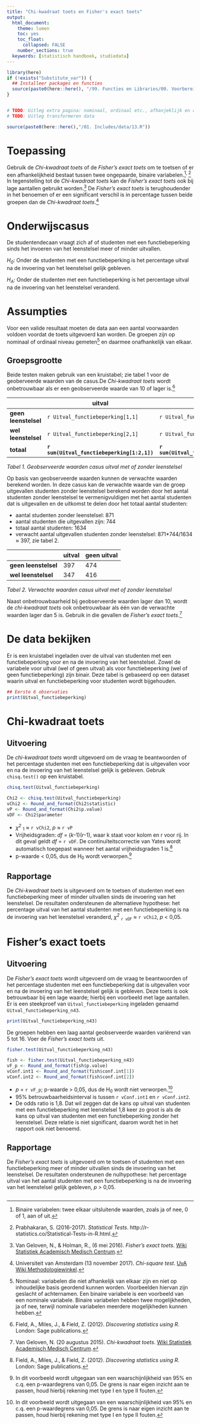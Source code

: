 ```yaml
---
title: "Chi-kwadraat toets en Fisher's exact toets"
output:
  html_document:
    theme: lumen
    toc: yes
    toc_float: 
      collapsed: FALSE 
    number_sections: true
  keywords: [statistisch handboek, studiedata]
---
```


<!-- ## CLOSEDBLOK: Functies.R -->
```r
library(here)
if (!exists("Substitute_var")) {
  ## Installeer packages en functies
  source(paste0(here::here(), "/99. Functies en Libraries/00. Voorbereidingen.R"), echo = FALSE)
}
```
<!-- ## /CLOSEDBLOK: Functies.R -->

<style>
`r htmltools::includeHTML(paste0(here::here(),"/01. Includes/css/Stylesheet_SHHO.css"))`
</style>

<!-- ## CLOSEDBLOK: Header.R -->
```r
```
<!-- ## /CLOSEDBLOK: Header.R -->


<!-- ## OPENBLOK: Data-aanmaken.R -->
```r
# TODO: Uitleg extra pagina: nominaal, ordinaal etc., afhanjeklijk en onafhankelijk  
# TODO: Uitleg transformeren data 
```
```r
source(paste0(here::here(),"/01. Includes/data/13.R"))
```
<!-- ## /OPENBLOK: Data-aanmaken.R -->

# Toepassing
Gebruik de *Chi-kwadraat toets* of de *Fisher's exact toets* om te toetsen of er een afhankelijkheid bestaat tussen twee ongepaarde, binaire variabelen.[^1]<sup>, </sup>[^2] In tegenstelling tot de *Chi-kwadraat toets* kan de *Fisher's exact toets* ook bij lage aantallen gebruikt worden.[^3] De *Fisher's exact toets* is terughoudender in het benoemen of er een significant verschil is in percentage tussen beide groepen dan de *Chi-kwadraat toets*.[^4]   

# Onderwijscasus
<div id = "casus">
De studentendecaan vraagt zich af of studenten met een functiebeperking sinds het invoeren van het leenstelsel meer of minder uitvallen.

*H~0~*: Onder de studenten met een functiebeperking is het percentage uitval na de invoering van het leenstelsel gelijk gebleven.

*H~A~*: Onder de studenten met een functiebeperking is het percentage uitval na de invoering van het leenstelsel veranderd.
</div>

# Assumpties
Voor een valide resultaat moeten de data aan een aantal voorwaarden voldoen voordat de toets uitgevoerd kan worden. De groepen zijn op nominaal of ordinaal niveau gemeten[^5] en daarmee onafhankelijk van elkaar. 

## Groepsgrootte
Beide testen maken gebruik van een kruistabel; zie tabel 1 voor de geoberveerde waarden van de casus.De *Chi-kwadraat toets* wordt onbetrouwbaar als er een geobserveerde waarde van 10 of lager is.[^6]  


|                      | uitval   | geen uitval | totaal | 
| -------------------- | ---------| ------------| -------------| 
| **geen leenstelsel** |`r Uitval_functiebeperking[1,1]`   | `r Uitval_functiebeperking[1,2]`          | **`r sum(Uitval_functiebeperking[1,1:2])`**|
| **wel leenstelsel**  |`r Uitval_functiebeperking[2,1]`   | `r Uitval_functiebeperking[2,2]`         | **`r sum(Uitval_functiebeperking[2,1:2])`**|
|**totaal**            |**`r sum(Uitval_functiebeperking[1:2,1])`**   | **`r sum(Uitval_functiebeperking[1:2,2])`**     | **`r sum(Uitval_functiebeperking)`** |
*Tabel 1. Geobserveerde waarden casus uitval met of zonder leenstelsel*

Op basis van geobserveerde waarden kunnen de verwachte waarden berekend worden. In deze casus kan de verwachte waarde van de groep uitgevallen studenten zonder leenstelsel berekend worden door het aantal studenten zonder leenstelsel te vermenigvuldigen met het aantal studenten dat is uitgevallen en de uitkomst te delen door het totaal aantal studenten:

* aantal studenten zonder leenstelsel: 871   
* aantal studenten die uitgevallen zijn: 744  
* totaal aantal studenten: 1634  
* verwacht aantal uitgevallen studenten zonder leenstelsel: 871*744/1634 ≈ 397, zie tabel 2. 

|                      | uitval | geen uitval |
| -------------------- | -------------| ------------| 
| **geen leenstelsel** | 397      | 474     |
| **wel leenstelsel**  | 347      | 416     |
*Tabel 2. Verwachte waarden casus uitval met of zonder leenstelsel*

Naast onbetrouwbaarheid bij geobserveerde waarden lager dan 10, wordt de *chi-kwadraat toets* ook onbetrouwbaar als één van de verwachte waarden lager dan 5 is. Gebruik in die gevallen de *Fisher’s exact toets*.[^7]  

# De data bekijken
<!-- ## TEKSTBLOK: Dataset-inladen.R-->
Er is een kruistabel ingeladen over de uitval van studenten met een functiebeperking voor en na de invoering van het leenstelsel. Zowel de variabele voor uitval (wel of geen uitval) als voor functiebeperking (wel of geen functiebeperking) zijn binair. Deze tabel is gebaseerd op een dataset waarin uitval en functiebeperking voor studenten wordt bijgehouden. 
<!-- ## /TEKSTBLOK: Dataset-inladen.R-->
<!-- ## OPENBLOK: Data-bekijken.R -->
```r
## Eerste 6 observaties
print(Uitval_functiebeperking)
```
<!-- ## /OPENBLOK: Data-bekijken.R -->

# Chi-kwadraat toets
## Uitvoering
<!-- ## TEKSTBLOK: Chi2-toets.R-->
De *chi-kwadraat toets* wordt uitgevoerd om de vraag te beantwoorden of het percentage studenten met een functiebeperking dat is uitgevallen voor en na de invoering van het leenstelsel gelijk is gebleven. Gebruik `chisq.test()` op een kruistabel.  
<!-- ## /TEKSTBLOK: Chi2-toets.R-->
<!-- ## OPENBLOK: Chi2-toets -->
```r
chisq.test(Uitval_functiebeperking)
```
<!-- ## /OPENBLOK: Chi2-toets-->
<!-- ## CLOSEDBLOK: Chi2-toets.R-->
```r
Chi2 <- chisq.test(Uitval_functiebeperking)
vChi2 <- Round_and_format(Chi2$statistic)
vP <- Round_and_format(Chi2$p.value)
vDF <- Chi2$parameter
```
<!-- ## /CLOSEDBLOK: Chi2-toets.R-->
<!-- ## TEKSTBLOK: Chi2-toets.R-->
* *χ^2^* ~1~ ≈ `r vChi2`, *p* ≈ `r vP`  
* Vrijheidsgraden: *df* = (*k*-1)(*r*-1), waar k staat voor kolom en r voor rij. In dit geval geldt *df* = `r vDF`. De continuïteitscorrectie van Yates wordt automatisch toegepast wanneer het aantal vrijheidsgraden 1 is.[^6]   
* p-waarde < 0,05, dus de H~0~ wordt verworpen.[^8]  

<!-- ## /TEKSTBLOK: Chi2-toets.R-->

## Rapportage
<!-- ## TEKSTBLOK: Rapportage.R -->
De *Chi-kwadraat toets* is uitgevoerd om te toetsen of studenten met een functiebeperking meer of minder uitvallen sinds de invoering van het leenstelsel. De resultaten ondersteunen de alternatieve hypothese: het percentage uitval van het aantal studenten met een functiebeperking is na de invoering van het leenstelsel veranderd, *χ^2^* ~`r vDF`~ ≈ `r vChi2`, *p* < 0,05.

<!-- ## /TEKSTBLOK: Rapportage.R -->


# Fisher's exact toets
## Uitvoering 
<!-- ## TEKSTBLOK: Data-inladen-n43-->
De *Fisher's exact toets* wordt uitgevoerd om de vraag te beantwoorden of het percentage studenten met een functiebeperking dat is uitgevallen voor en na de invoering van het leenstelsel gelijk is gebleven. Deze toets is ook betrouwbaar bij een lage waarde; hierbij een voorbeeld met lage aantallen. Er is een steekproef van `Uitval_functiebeperking` ingeladen genaamd `Uitval_functiebeperking_n43`. 
<!-- ## /TEKSTBLOK: Data-inladen-n43-->

<!-- ## OPENBLOK: data-bekijken-n43 -->
```r
print(Uitval_functiebeperking_n43)
```
<!-- ## /OPENBLOK: data-bekijken-n43 -->

De groepen hebben een laag aantal geobserveerde waarden variërend van 5 tot 16. Voer de *Fisher's exact toets* uit.

<!-- ## OPENBLOK: Fishers-Exact-toets -->
```r
fisher.test(Uitval_functiebeperking_n43)
```
<!-- ## /OPENBLOK: Fishers-Exact-toets -->

<!-- ## CLOSEDBLOK: Fishers-Exact-toets -->
```r
fish <- fisher.test(Uitval_functiebeperking_n43)
vF_p <- Round_and_format(fish$p.value)
vConf.int1 <- Round_and_format(fish$conf.int[1])
vConf.int2 <- Round_and_format(fish$conf.int[2])
```
<!-- ## /CLOSEDBLOK: Fishers-Exact-toets -->
<!-- ## TEKSTBLOK: Fishers-Exact-toets -->
* *p* = `r vF_p`; p-waarde > 0,05, dus de H~0~ wordt niet verworpen.[^8]  
* 95% betrouwbaarheidsinterval is tussen `r vConf.int1` en `r vConf.int2`.  
* De odds ratio is 1,8. Dat wil zeggen dat de kans op uitval van studenten met een functiebeperking met leenstelsel 1,8 keer zo groot is als de kans op uitval van studenten met een functiebeperking zonder het leenstelsel. Deze relatie is niet significant, daarom wordt het in het rapport ook niet benoemd.  

<!-- ## /TEKSTBLOK: Fishers-Exact-toets -->

## Rapportage 
De *Fisher's exact toets* is uitgevoerd om te toetsen of studenten met een functiebeperking meer of minder uitvallen sinds de invoering van het leenstelsel. De resultaten ondersteunen de nulhypothese: het percentage uitval van het aantal studenten met een functiebeperking is na de invoering van het leenstelsel gelijk gebleven, *p* > 0,05. 

<!-- ## CLOSEDBLOK: Footer.R -->
```r
```
<!-- ## /CLOSEDBLOK: Footer.R -->

[^1]: Binaire variabelen: twee elkaar uitsluitende waarden, zoals ja of nee, 0 of 1, aan of uit. 
[^2]: Prabhakaran, S. (2016-2017). *Statistical Tests*. http://r-statistics.co/Statistical-Tests-in-R.html.
[^3]: Van Geloven, N., & Holman, R., (6 mei 2016). *Fisher's exact toets*. [Wiki Statistiek Academisch Medisch Centrum](https://wikistatistiek.amc.nl/index.php/Fisher's_exact_toets).
[^4]: Universiteit van Amsterdam (13 november 2017). *Chi-square test*. [UvA Wiki Methodologiewinkel](https://wiki.uva.nl/methodologiewinkel/index.php/Chi-square_test#Assumpties). 
[^5]: Nominaal: variabelen die niet afhankelijk van elkaar zijn en niet op inhoudelijke basis geordend kunnen worden. Voorbeelden hiervan zijn geslacht of achternamen. Een binaire variabele is een voorbeeld van een nominale variabele. Binaire variabelen hebben twee mogelijkheden, ja of nee, terwijl nominale variabelen meerdere mogelijkheden kunnen hebben. 
[^6]: Field, A., Miles, J., & Field, Z. (2012). *Discovering statistics using R*. London: Sage publications.
[^7]: Van Geloven, N. (20 augustus 2015). *Chi-kwadraat toets*. [Wiki Statistiek Academisch Medisch Centrum](https://wikistatistiek.amc.nl/index.php/Chi-kwadraat_toets).
[^8]: In dit voorbeeld wordt uitgegaan van een waarschijnlijkheid van 95% en c.q. een p-waardegrens van 0,05. De grens is naar eigen inzicht aan te passen, houd hierbij rekening met type I en type II fouten.